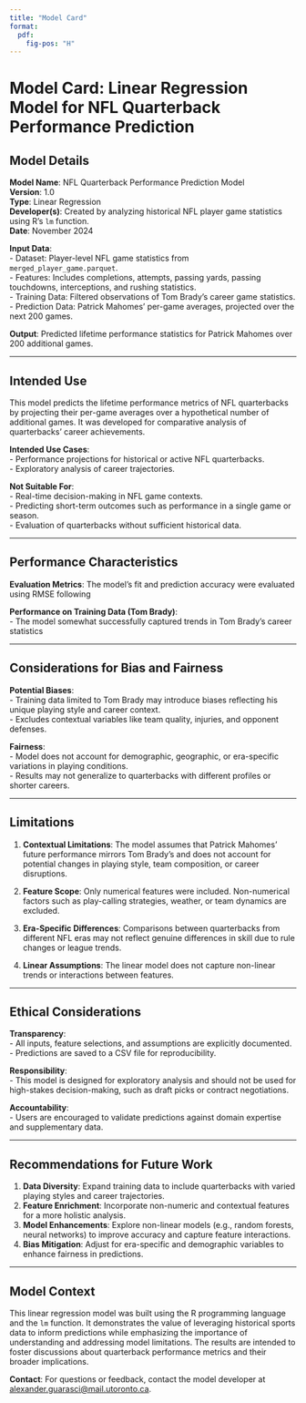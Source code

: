 ```yaml
---
title: "Model Card"
format: 
  pdf: 
    fig-pos: "H"
---
```

# Model Card: Linear Regression Model for NFL Quarterback Performance Prediction

## Model Details

**Model Name**: NFL Quarterback Performance Prediction Model  
**Version**: 1.0  
**Type**: Linear Regression  
**Developer(s)**: Created by analyzing historical NFL player game statistics using R's `lm` function.  
**Date**: November 2024  

**Input Data**:  
- Dataset: Player-level NFL game statistics from `merged_player_game.parquet`.  
- Features: Includes completions, attempts, passing yards, passing touchdowns, interceptions, and rushing statistics.  
- Training Data: Filtered observations of Tom Brady's career game statistics.  
- Prediction Data: Patrick Mahomes' per-game averages, projected over the next 200 games.

**Output**: Predicted lifetime performance statistics for Patrick Mahomes over 200 additional games.

---

## Intended Use

This model predicts the lifetime performance metrics of NFL quarterbacks by projecting their per-game averages over a hypothetical number of additional games. It was developed for comparative analysis of quarterbacks' career achievements.

**Intended Use Cases**:  
- Performance projections for historical or active NFL quarterbacks.  
- Exploratory analysis of career trajectories.  

**Not Suitable For**:  
- Real-time decision-making in NFL game contexts.  
- Predicting short-term outcomes such as performance in a single game or season.  
- Evaluation of quarterbacks without sufficient historical data.

---

## Performance Characteristics

**Evaluation Metrics**: The model's fit and prediction accuracy were evaluated using RMSE following

**Performance on Training Data (Tom Brady)**:  
- The model somewhat successfully captured trends in Tom Brady’s career statistics

---

## Considerations for Bias and Fairness

**Potential Biases**:  
- Training data limited to Tom Brady may introduce biases reflecting his unique playing style and career context.  
- Excludes contextual variables like team quality, injuries, and opponent defenses.

**Fairness**:  
- Model does not account for demographic, geographic, or era-specific variations in playing conditions.  
- Results may not generalize to quarterbacks with different profiles or shorter careers.

---

## Limitations

1. **Contextual Limitations**: The model assumes that Patrick Mahomes' future performance mirrors Tom Brady's and does not account for potential changes in playing style, team composition, or career disruptions.
   
2. **Feature Scope**: Only numerical features were included. Non-numerical factors such as play-calling strategies, weather, or team dynamics are excluded.

3. **Era-Specific Differences**: Comparisons between quarterbacks from different NFL eras may not reflect genuine differences in skill due to rule changes or league trends.

4. **Linear Assumptions**: The linear model does not capture non-linear trends or interactions between features.

---

## Ethical Considerations

**Transparency**:  
- All inputs, feature selections, and assumptions are explicitly documented.  
- Predictions are saved to a CSV file for reproducibility.

**Responsibility**:  
- This model is designed for exploratory analysis and should not be used for high-stakes decision-making, such as draft picks or contract negotiations.

**Accountability**:  
- Users are encouraged to validate predictions against domain expertise and supplementary data.

---

## Recommendations for Future Work

1. **Data Diversity**: Expand training data to include quarterbacks with varied playing styles and career trajectories.  
2. **Feature Enrichment**: Incorporate non-numeric and contextual features for a more holistic analysis.  
3. **Model Enhancements**: Explore non-linear models (e.g., random forests, neural networks) to improve accuracy and capture feature interactions.  
4. **Bias Mitigation**: Adjust for era-specific and demographic variables to enhance fairness in predictions.

---

## Model Context

This linear regression model was built using the R programming language and the `lm` function. It demonstrates the value of leveraging historical sports data to inform predictions while emphasizing the importance of understanding and addressing model limitations. The results are intended to foster discussions about quarterback performance metrics and their broader implications.

**Contact**: For questions or feedback, contact the model developer at [alexander.guarasci@mail.utoronto.ca](mailto:alexander.guarasci@mail.utoronto.ca).